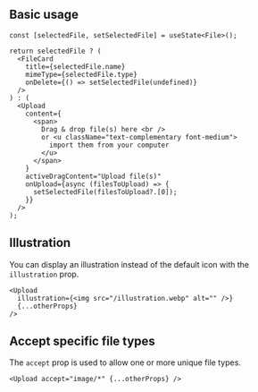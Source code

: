 
## Basic usage

<Preview>
  <DemoUpload />
</Preview>

```tsx
const [selectedFile, setSelectedFile] = useState<File>();

return selectedFile ? (
  <FileCard
    title={selectedFile.name}
    mimeType={selectedFile.type}
    onDelete={() => setSelectedFile(undefined)}
  />
) : (
  <Upload
    content={
      <span>
        Drag & drop file(s) here <br />
        or <u className="text-complementary font-medium">
          import them from your computer
        </u>
      </span>
    }
    activeDragContent="Upload file(s)"
    onUpload={async (filesToUpload) => {
      setSelectedFile(filesToUpload?.[0]);
    }}
  />
);
```

## Illustration

You can display an illustration instead of the default icon with the `illustration` prop.

<Preview>
  <DemoUpload withIllustration />
</Preview>

```tsx
<Upload
  illustration={<img src="/illustration.webp" alt="" />}
  {...otherProps}
/>
```

## Accept specific file types

The `accept` prop is used to allow one or more unique file types.

<Preview>
  <DemoUpload withAccept />
</Preview>

```tsx
<Upload accept="image/*" {...otherProps} />
```
